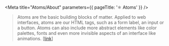 
<Meta title="Atoms/About" parameters={{ pageTitle: '⚛️ Atoms' }} />

> Atoms are the basic building blocks of matter.
> Applied to web interfaces, atoms are our HTML tags, such as a form label, an input or a button.
> Atoms can also include more abstract elements like color palettes, fonts and even more invisible aspects of an interface like animations.
> [[link](https://bradfrost.com/blog/post/atomic-web-design/#atoms)]
